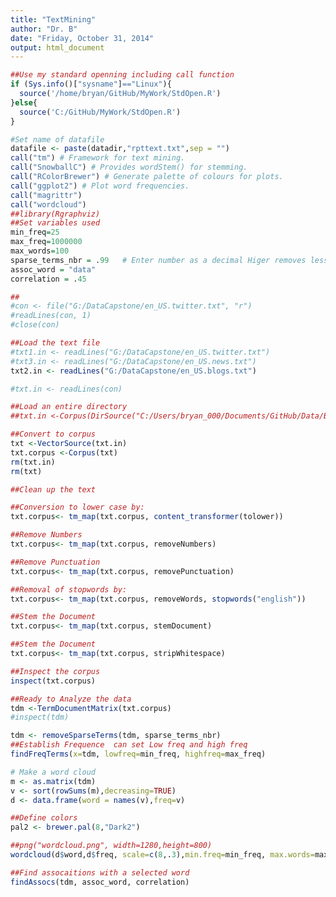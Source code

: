 ```yaml
---
title: "TextMining"
author: "Dr. B"
date: "Friday, October 31, 2014"
output: html_document
---
```


```r
##Use my standard openning including call function
if (Sys.info()["sysname"]=="Linux"){
  source('/home/bryan/GitHub/MyWork/StdOpen.R')     
}else{
  source('C:/GitHub/MyWork/StdOpen.R')   
}

#Set name of datafile
datafile <- paste(datadir,"rpttext.txt",sep = "")
call("tm") # Framework for text mining.
call("SnowballC") # Provides wordStem() for stemming.
call("RColorBrewer") # Generate palette of colours for plots.
call("ggplot2") # Plot word frequencies.
call("magrittr")
call("wordcloud")
##library(Rgraphviz)
##Set variables used 
min_freq=25
max_freq=1000000
max_words=100
sparse_terms_nbr = .99   # Enter number as a decimal Higer removes less
assoc_word = "data"
correlation = .45

##
#con <- file("G:/DataCapstone/en_US.twitter.txt", "r")
#readLines(con, 1)
#close(con)

##Load the text file
#txt1.in <- readLines("G:/DataCapstone/en_US.twitter.txt")
#txt3.in <- readLines("G:/DataCapstone/en_US.news.txt")
txt2.in <- readLines("G:/DataCapstone/en_US.blogs.txt")

#txt.in <- readLines(con)

##Load an entire directory
##txt.in <-Corpus(DirSource("C:/Users/bryan_000/Documents/GitHub/Data/Blog_Data/set 1/"), readerControl = list(language="lat"))

##Convert to corpus
txt <-VectorSource(txt.in)
txt.corpus <-Corpus(txt)
rm(txt.in)
rm(txt)

##Clean up the text

##Conversion to lower case by:
txt.corpus<- tm_map(txt.corpus, content_transformer(tolower))

##Remove Numbers
txt.corpus<- tm_map(txt.corpus, removeNumbers)

##Remove Punctuation
txt.corpus<- tm_map(txt.corpus, removePunctuation)

##Removal of stopwords by:
txt.corpus<- tm_map(txt.corpus, removeWords, stopwords("english"))

##Stem the Document
txt.corpus<- tm_map(txt.corpus, stemDocument)

##Stem the Document
txt.corpus<- tm_map(txt.corpus, stripWhitespace)

##Inspect the corpus
inspect(txt.corpus)

##Ready to Analyze the data
tdm <-TermDocumentMatrix(txt.corpus)
#inspect(tdm)

tdm <- removeSparseTerms(tdm, sparse_terms_nbr)
##Establish Frequence  can set Low freq and high freq
findFreqTerms(x=tdm, lowfreq=min_freq, highfreq=max_freq)

# Make a word cloud
m <- as.matrix(tdm)
v <- sort(rowSums(m),decreasing=TRUE)
d <- data.frame(word = names(v),freq=v)

##Define colors
pal2 <- brewer.pal(8,"Dark2")

##png("wordcloud.png", width=1280,height=800)
wordcloud(d$word,d$freq, scale=c(8,.3),min.freq=min_freq, max.words=max_words, random.order=T, rot.per=.15, colors=pal2, vfont=c("sans serif","plain"))

##Find assocaitions with a selected word
findAssocs(tdm, assoc_word, correlation)
```